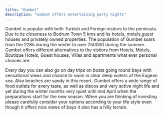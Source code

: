 ```yaml
---
title: "Gumbet"
description: "Gumbet offers entertaining party nights"
---
```


Gumbet is popular with both Turkish and Foreign visitors to the peninsula. Due to its closeness to Bodrum Town 5 kms and its hotels, motels,guest houses and privately owned properties. The population of Gumbet soars from the 2285 during the winter to over 250000 during the summer. Gumbet offers different alternatives to the visitors from Hotels, Motels, Boutique Hotels, Guest houses, Villas and apartments what ever personal choices are.

Every day you can also go on day trips on boats going round bays with sensational views and chance to swim in clear deep waters of the Eagean sea. Also beaches are sandy in this resort. Gumbet offers a wide range of food outlets for every taste, as well as discos and very active night life and yet during the winter months very quiet until mid April when the preparations start for the new season. When you are thinking of investing please carefully consider your options according to your life style even though it offers nice views of bays it also has a hilly terrain.